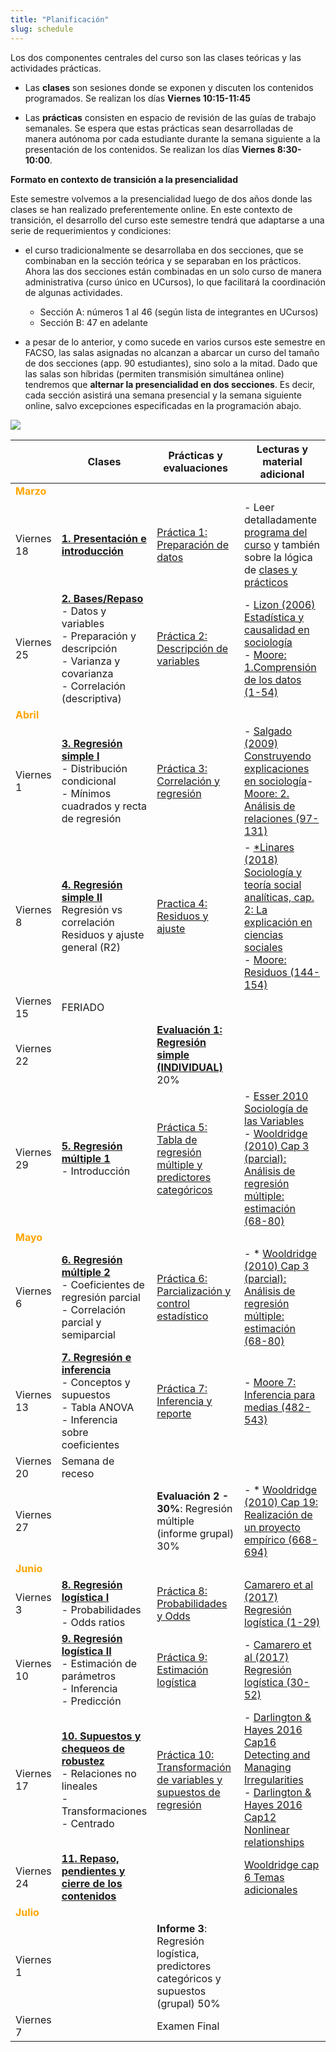 ```yaml
---
title: "Planificación"
slug: schedule
---
```


Los dos componentes centrales del curso son las clases teóricas y las actividades prácticas.

- Las **clases** son sesiones donde se exponen y discuten los contenidos programados. Se realizan los días **Viernes 10:15-11:45**

- Las **prácticas** consisten en espacio de revisión de las guías de trabajo semanales. Se espera que estas prácticas sean desarrolladas de manera autónoma por cada estudiante durante la semana siguiente a la presentación de los contenidos. Se realizan los días **Viernes 8:30-10:00**.

**Formato en contexto de transición a la presencialidad**

Este semestre volvemos a la presencialidad luego de dos años donde las clases se han realizado preferentemente online. En este contexto de transición, el desarrollo del curso este semestre tendrá que adaptarse a una serie de requerimientos y condiciones:

- el curso tradicionalmente se desarrollaba en dos secciones, que se combinaban en la sección teórica y se separaban en los prácticos. Ahora las dos secciones están combinadas en un solo curso de manera administrativa (curso único en UCursos), lo que facilitará la coordinación de algunas actividades.

  - Sección A: números 1 al 46 (según lista de integrantes en UCursos)
  - Sección B: 47 en adelante
</br>

- a pesar de lo anterior, y como sucede en varios cursos este semestre en FACSO, las salas asignadas no alcanzan a abarcar un curso del tamaño de dos secciones (app. 90 estudiantes), sino solo a la mitad. Dado que las salas son híbridas (permiten transmisión simultánea online) tendremos que **alternar la presencialidad en dos secciones**. Es decir, cada sección asistirá una semana presencial y la semana siguiente online, salvo excepciones especificadas en la programación abajo.


![](/img/clasesypracticas.png)

| |<i class="fas fa-chalkboard-teacher"></i>  Clases  |  <i class="fas fa-user-edit"></i>  Prácticas y evaluaciones | <i class="fas fa-book-reader"></i> Lecturas y material adicional
-----|---------|-----------|-----------
<font color="orange"> **Marzo** </font> |   |   |
Viernes 18 | [**1. Presentación e introducción**](/class/01-class)  |  [Práctica 1: Preparación de datos](/assignment/01-code) | - Leer detalladamente [programa del curso](/programa) y también sobre la lógica de [clases y prácticos](/class)  
Viernes 25 | [**2. Bases/Repaso**](/class/02-class) <br> - Datos y variables <br> - Preparación y descripción <br> - Varianza y covarianza <br> - Correlación (descriptiva)  |  [Práctica 2: Descripción de variables](/assignment/02-code)  | - [Lizon (2006) Estadística y causalidad en sociología](/docs/lecturas/Lizon 2006 Estadistica y causalidad en sociologia.pdf) <br> -  [Moore: 1.Comprensión de los datos (1-54)](/docs/lecturas/moore_comprensiondelosdatos.pdf)
<font color="orange"> **Abril** </font> |   |   |
Viernes 1 | [**3. Regresión simple I**](/class/03-class)  <br>- Distribución condicional<br> - Mínimos cuadrados y recta de regresión  | [Práctica 3: Correlación y regresión](/assignment/03-code) |- [Salgado (2009) Construyendo explicaciones en sociología](/docs/lecturas/salgado 2009 modelos sociologia.pdf)- <br> [Moore: 2. Análisis de relaciones (97-131)](/docs/lecturas/moore_analisisderelaciones1.pdf) <br>
Viernes 8 | [**4. Regresión simple II**](/class/04-class) <br> Regresión vs correlación <br> Residuos y ajuste general (R2)  |  [Practica 4: Residuos y ajuste](/assignment/04-code) |- [*Linares (2018) Sociología y teoría social analíticas, cap. 2: La explicación en ciencias sociales](/docs/lecturas/linares 2018 Cap.2 Explicacion en sociologia.pdf) <br> - [Moore: Residuos (144-154)](/docs/lecturas/moore_residuos.pdf)
Viernes 15 | FERIADO |  |
Viernes 22    |   | [**Evaluación 1: Regresión simple (INDIVIDUAL)**]()  20% |   |
Viernes 29 | [**5. Regresión múltiple 1**](/class/05-class) <br> - Introducción   | [Práctica 5: Tabla de regresión múltiple y predictores categóricos](/assignment/05-code)  | - [Esser 2010 Sociología de las Variables](/docs/lecturas/Esser 2010 Sociología de las Variables.pdf) <br> - [Wooldridge (2010) Cap 3 (parcial): Análisis de regresión múltiple: estimación (68-80)](/docs/lecturas/Wooldridge_cap3estimacion.pdf)
<font color="orange"> **Mayo** </font> |   |   |
Viernes 6  | [**6. Regresión múltiple 2**](/class/06-class) <br> - Coeficientes de regresión parcial <br>  - Correlación parcial y semiparcial <br>    | [Práctica 6: Parcialización y control estadístico](/assignment/06-code)  | - * [Wooldridge (2010) Cap 3 (parcial): Análisis de regresión múltiple: estimación (68-80)](/docs/lecturas/Wooldridge_cap3estimacion.pdf)
Viernes 13| [**7. Regresión e inferencia**](/class/07-class) <br>- Conceptos y supuestos <br> - Tabla ANOVA <br> - Inferencia sobre coeficientes | [Práctica 7: Inferencia y reporte](/assignment/07-code) |- [Moore 7: Inferencia para medias (482-543)](/docs/lecturas/Moore_inferencia_medias.pdf) |
Viernes 20  | Semana de receso   |
Viernes 27  |   | **Evaluación 2 - 30%**: Regresión múltiple (informe grupal) 30% |  - * [Wooldridge (2010) Cap 19: Realización de un proyecto empírico (668-694)](/docs/lecturas/Wooldridge_19proyectoempirico.pdf)
<font color="orange"> **Junio** </font> |   |   |
Viernes 3 | [**8. Regresión logística  I**](/class/09-class) <br> - Probabilidades <br>- Odds ratios   | [Práctica 8: Probabilidades y Odds](/assignment/09-code) | [Camarero et al (2017) Regresión logística (1-29)](/docs/lecturas/Camarero_Odd_Ratio_LogitV2.pdf) <br>
Viernes 10| [**9. Regresión logística II**](/class/10-class) <br>- Estimación de parámetros <br>- Inferencia <br>- Predicción | [Práctica 9: Estimación logística](/assignment/10-code)  | - [Camarero et al (2017) Regresión logística (30-52)](/docs/lecturas/Camarero_Odd_Ratio_LogitV2.pdf)
Viernes 17 | [**10. Supuestos y chequeos de robustez**](/class/11-class) <br> - Relaciones no lineales <br> -Transformaciones <br> - Centrado | [Práctica 10: Transformación de variables y supuestos de regresión](/assignment/11-code)  | -   [Darlington & Hayes 2016 Cap16 Detecting and Managing Irregularities](/docs/lecturas/Darlington&Hayes_16irregularities.pdf) <br> - [Darlington & Hayes 2016 Cap12 Nonlinear relationships](/docs/lecturas/Darlington&Hayes_13nonlinear.pdf)
Viernes 24  | [**11. Repaso, pendientes y cierre de los contenidos**](/class/12-class) <br> |  |[Wooldridge cap 6 Temas adicionales](/docs/lecturas/Wooldridge_6temasadicionales.pdf)
<font color="orange"> **Julio** </font> |   |   |
Viernes 1 |  |**Informe 3**: Regresión logística, predictores categóricos y supuestos (grupal) 50%  |
Viernes 7|   | Examen Final   |
